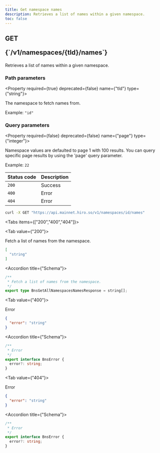 ```yaml
---
title: Get namespace names
description: Retrieves a list of names within a given namespace.
toc: false
---
```




<Root>

<API>

<div className='flex-1'>

<h2 className="not-prose mb-2 inline-flex items-center gap-3 font-mono">
  <div className="rounded-lg border px-1 py-0.5 text-xs font-medium border-green-400/50 bg-green-400/20 text-green-600 dark:text-green-400">
    GET
  </div>
  <p className="text-xs break-words overflow-hidden w-[95%]">{`/v1/namespaces/{tld}/names`}</p>
</h2>

Retrieves a list of names within a given namespace.

### Path parameters

<Property required={true} deprecated={false} name={"tld"} type={"string"}>

The namespace to fetch names from.

<span>Example:  `"id"`</span>

</Property>

### Query parameters

<Property required={false} deprecated={false} name={"page"} type={"integer"}>

Namespace values are defaulted to page 1 with 100 results. You can query specific page results by using the 'page' query parameter.

<span>Example:  `22`</span>

</Property>

| Status code | Description |
| :----------- | :----------- |
| `200` | Success |
| `400` | Error |
| `404` | Error |

</div>

<APIExample>

```bash title="Terminal"
curl -X GET "https://api.mainnet.hiro.so/v1/namespaces/id/names"
```

<Tabs items={["200","400","404"]}>

<Tab value={"200"}>

Fetch a list of names from the namespace.

```json title="Example response"
[
  "string"
]
```

<Accordions>

<Accordion title={"Schema"}>

```ts
/**
 * Fetch a list of names from the namespace.
 */
export type BnsGetAllNamespacesNamesResponse = string[];

```

</Accordion>

</Accordions>

</Tab>

<Tab value={"400"}>

Error

```json title="Example response"
{
  "error": "string"
}
```

<Accordions>

<Accordion title={"Schema"}>

```ts
/**
 * Error
 */
export interface BnsError {
  error?: string;
}

```

</Accordion>

</Accordions>

</Tab>

<Tab value={"404"}>

Error

```json title="Example response"
{
  "error": "string"
}
```

<Accordions>

<Accordion title={"Schema"}>

```ts
/**
 * Error
 */
export interface BnsError {
  error?: string;
}

```

</Accordion>

</Accordions>

</Tab>

</Tabs>

</APIExample>

</API>

</Root>
